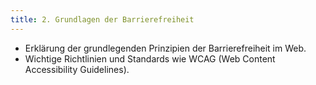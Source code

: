 ```yaml
---
title: 2. Grundlagen der Barrierefreiheit
---
```

- Erklärung der grundlegenden Prinzipien der Barrierefreiheit im Web.  
- Wichtige Richtlinien und Standards wie WCAG (Web Content Accessibility Guidelines).
